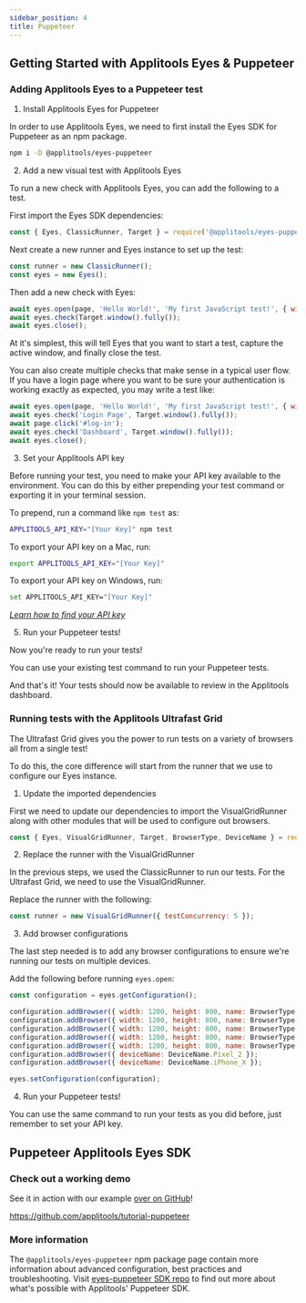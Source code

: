 ```yaml
---
sidebar_position: 4
title: Puppeteer
---
```


## Getting Started with Applitools Eyes & Puppeteer

### Adding Applitools Eyes to a Puppeteer test

1. Install Applitools Eyes for Puppeteer

In order to use Applitools Eyes, we need to first install the Eyes SDK for Puppeteer as an npm package.

```bash
npm i -D @applitools/eyes-puppeteer
```

2. Add a new visual test with Applitools Eyes

To run a new check with Applitools Eyes, you can add the following to a test.

First import the Eyes SDK dependencies:

```js
const { Eyes, ClassicRunner, Target } = require('@applitools/eyes-puppeteer')
```

Next create a new runner and Eyes instance to set up the test:

```js
const runner = new ClassicRunner();
const eyes = new Eyes();
```

Then add a new check with Eyes:

```js
await eyes.open(page, 'Hello World!', 'My first JavaScript test!', { width: 800, height: 600 });
await eyes.check(Target.window().fully());
await eyes.close();
```

At it's simplest, this will tell Eyes that you want to start a test, capture the active window, and finally close the test.

You can also create multiple checks that make sense in a typical user flow. If you have a login page where you want to be sure your authentication is working exactly as expected, you may write a test like:

```js
await eyes.open(page, 'Hello World!', 'My first JavaScript test!', { width: 800, height: 600 });
await eyes.check('Login Page', Target.window().fully());
await page.click('#log-in');
await eyes.check('Dashboard', Target.window().fully());
await eyes.close();
```

3. Set your Applitools API key

Before running your test, you need to make your API key available to the environment. You can do this by either prepending your test command or exporting it in your terminal session.

To prepend, run a command like `npm test` as:

```bash
APPLITOOLS_API_KEY="[Your Key]" npm test
```

To export your API key on a Mac, run:

```bash
export APPLITOOLS_API_KEY="[Your Key]"
```

To export your API key on Windows, run:

```bash
set APPLITOOLS_API_KEY="[Your Key]"
```

*[Learn how to find your API key](/getting-started/setting-up-your-environment.html#finding-your-api-key)*

5. Run your Puppeteer tests!

Now you're ready to run your tests!

You can use your existing test command to run your Puppeteer tests.

And that's it! Your tests should now be available to review in the Applitools dashboard.

### Running tests with the Applitools Ultrafast Grid

The Ultrafast Grid gives you the power to run tests on a variety of browsers all from a single test!

To do this, the core difference will start from the runner that we use to configure our Eyes instance.

1. Update the imported dependencies

First we need to update our dependencies to import the VisualGridRunner along with other modules that will be used to configure out browsers.

```js
const { Eyes, VisualGridRunner, Target, BrowserType, DeviceName } = require('@applitools/eyes-puppeteer');
```

2. Replace the runner with the VisualGridRunner

In the previous steps, we used the ClassicRunner to run our tests. For the Ultrafast Grid, we need to use the VisualGridRunner.

Replace the runner with the following:

```js
const runner = new VisualGridRunner({ testConcurrency: 5 });
```

3. Add browser configurations

The last step needed is to add any browser configurations to ensure we're running our tests on multiple devices.

Add the following before running `eyes.open`:

```js
const configuration = eyes.getConfiguration();

configuration.addBrowser({ width: 1200, height: 800, name: BrowserType.CHROME });
configuration.addBrowser({ width: 1200, height: 800, name: BrowserType.FIREFOX });
configuration.addBrowser({ width: 1200, height: 800, name: BrowserType.SAFARI });
configuration.addBrowser({ width: 1200, height: 800, name: BrowserType.EDGE_CHROMIUM });
configuration.addBrowser({ width: 1200, height: 800, name: BrowserType.IE_11 });
configuration.addBrowser({ deviceName: DeviceName.Pixel_2 });
configuration.addBrowser({ deviceName: DeviceName.iPhone_X });

eyes.setConfiguration(configuration);
```

4. Run your Puppeteer tests!

You can use the same command to run your tests as you did before, just remember to set your API key.

## Puppeteer Applitools Eyes SDK

### Check out a working demo

See it in action with our example [over on GitHub](https://github.com/applitools/tutorial-puppeteer)!

<a href="https://github.com/applitools/tutorial-puppeteer">
https://github.com/applitools/tutorial-puppeteer
</a>

### More information

The `@applitools/eyes-puppeteer` npm package page contain more information about advanced configuration, best practices and troubleshooting. Visit [eyes-puppeteer SDK repo](https://www.npmjs.com/package/@applitools/eyes-puppeteer) to find out more about what's possible with Applitools' Puppeteer SDK.